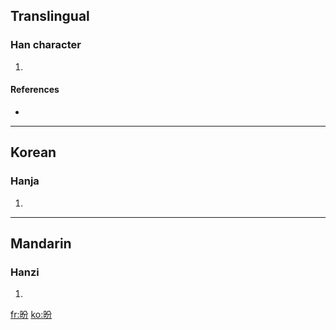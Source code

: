 ==Translingual==

===Han character===
{{Han char|rn=72|rad=日|as=04|sn=8|four=6802<sub>7</sub>|canj=日金尸竹 (ACSH)}}

# {{defn|Han|sort=日04}}

====References====
* {{Han ref|kx=0491.180|dkj=13808|dj=0854.030|hdz=21491.050|uh=6610|ud=26128|bh=CCD0|bd=52432}}

----

==Korean==

===Hanja===
{{ko-hanja|hangeul=분|eumhun=|rv=bun|mr=pun|y=pun}}

# {{defn|Korean}}

----

==Mandarin==

===Hanzi===
{{cmn-hanzi|pin=[[cuò]] ([[cuo4]]), [[fēn]] ([[fen1]]), [[xī]] ([[xi1]])|wg=ts'o<sup>4</sup>, fen<sup>1</sup>, hsi<sup>1</sup>}}

# {{defn|Mandarin}}

[[fr:昐]]
[[ko:昐]]